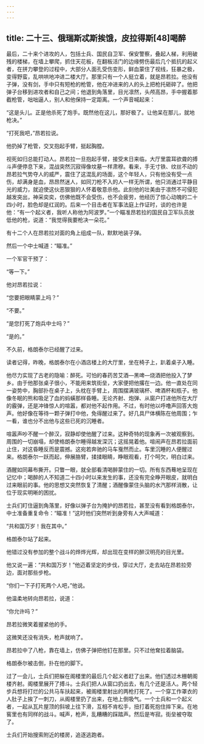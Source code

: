 ```yaml
---
---
---
```

title: 二十三、俄瑞斯忒斯挨饿，皮拉得斯[48]喝醉
---




最后，二十来个进攻的人，包括士兵、国民自卫军、保安警察，叠起人梯，利用破残的楼梯，在墙上攀爬，抓住天花板，在翻板活门的边缘劈伤最后几个抵抗的起义者，在拼力攀登的过程中，大部分人面孔受伤变形，鲜血蒙住了视线，狂暴之极，变得野蛮，乱哄哄地冲进二楼大厅。那里只有一个人挺立着，就是昂若拉。他没有子弹，没有剑，手中只有短枪的枪管，他在冲进来的人的头上把枪托砸碎了。他把弹子台移到进攻者和自己之间；他退到角落里，目光凛然，头颅高昂，手中握着那截枪管，咄咄逼人，别人和他保持一定距离。一个声音喊起来：

“这是头儿。正是他杀死了炮手。既然他在这儿，那好极了。让他呆在那儿，就地枪决。”

“打死我吧，”昂若拉说。

他扔掉了枪管，交叉抱起手臂，挺起胸膛。

视死如归总能打动人。昂若拉一旦抱起手臂，接受末日来临，大厅里震耳欲聋的搏斗声便停息下来，混战突然沉寂得像坟墓一样肃穆。看来，手无寸铁、纹丝不动的昂若拉气势夺人的威严，震住了这混乱的场面，这个年轻人，只有他没有受一点伤，却满身是血，昂昂然迷人，如同刀枪不入的人一样无所谓，他只消通过平静目光的威力，就迫使这伙恶狠狠的人怀着敬意杀他。此刻他的壮美由于凛然不可侵犯越发突出，神采奕奕，仿佛他既不会受伤，也不会疲劳，他经历了惊心动魄的二十四小时，脸色却是红润的。后来一个目击者在军事法庭上作证时，谈的也许是他：“有一个起义者，我听人称他为阿波罗。”一个瞄准昂若拉的国民自卫军队员放低他的枪，说道：“我觉得我要枪决一朵花。”

有十二个人在昂若拉对面的角上组成一队，默默地装子弹。

然后一个中士喊道：“瞄准。”

一个军官干预了：

“等一下。”

他对昂若拉说：

“您要把眼睛蒙上吗？”

“不要。”

“是您打死了炮兵中士吗？”

“是的。”

不久前，格朗泰尔已经醒了过来。

读者记得，昨晚，格朗泰尔在小酒店楼上的大厅里，坐在椅子上，趴着桌子入睡。

他尽力实现了古老的隐喻：醉死。可怕的春药苦艾酒—黑啤—烧酒把他投入了梦乡。由于他那张桌子很小，不能用来筑街垒，大家便把他撂在一边。他一直处在同一姿势中，胸部扑在桌子上，头枕在手臂上，周围摆满玻璃杯、啤酒杯和瓶子。他像冬眠的熊和吸足了血的蚂蟥那样昏睡。无论齐射、炮弹、从窗户打进他所在大厅的霰弹，还是冲锋惊人的喧嚣，都对他不起作用。不过，有时他以呼噜声回答大炮声。他好像在等待一颗子弹打中他，免得醒过来了。好几具尸体横陈在他周围；乍一看，谁也分不出他与这些已死的沉睡者。

喧嚣声吵不醒一个醉汉，寂静却使他醒了过来。这种奇特的现象再一次被观察到。周围的一切崩塌，却使格朗泰尔睡得越发深沉；这摇晃着他。喧闹声在昂若拉面前止住，对这昏睡反而是震撼。这宛若奔驰的马车戛然而止。车里沉睡的人便醒过来。格朗泰尔一跃而起，伸展胳臂，揉揉眼睛，睁眼观看，打个呵欠，明白过来。

酒醒如同幕布撕开。只瞥一眼，就全部看清喝醉蒙住的一切。所有东西蓦地呈现在记忆中；喝醉的人不知道二十四小时以来发生的事，还没有完全睁开眼皮，就明白过来眼前的事。他的思想又突然恢复了清醒；酒醒像蒙住头脑的水汽那样消散，让位于现实明晰的困扰。

士兵们盯住逼到角落里，好像以弹子台为掩护的昂若拉，甚至没有看到格朗泰尔，中士准备重复命令：“瞄准！”这时他们突然听到身旁有人大声喊道：

“共和国万岁！我在其中。”

格朗泰尔站了起来。

他错过没有参加的整个战斗的烨烨光辉，却出现在变样的醉汉明亮的目光里。

他又说一遍：“共和国万岁！”他迈着坚定的步伐，穿过大厅，走去站在昂若拉旁边，面对那些步枪。

“你们一下子打死两个人吧，”他说。

他温柔地转向昂若拉，说道：

“你允许吗？”

昂若拉微笑着握紧他的手。

这微笑还没有消失，枪声就响了。

昂若拉中了八枪，靠在墙上，仿佛子弹把他钉在那里。只不过他耷拉着脑袋。

格朗泰尔被击倒，扑在他的脚下。

过了一会儿，士兵们把躲在阁楼里的最后几个起义者赶了出来。他们透过木栅朝阁楼齐射。阁楼里展开了搏斗。士兵们把人从窗口扔出去，有几个还是活人。两个轻步兵想将打烂的公共马车扶起来，被阁楼里射出的两枪打死了。一个穿工作罩衣的人肚子上挨了一刺刀，从阁楼里扔了出来，在地上倒吸气。一个士兵和一个起义者，一起从瓦片屋顶的斜坡上往下滑，互相不肯松手，扭打着死抱住摔下来。在地窖里也有同样的战斗。喊声，枪声，乱糟糟的踩踏声。然后是岑寂。街垒被夺取了。

士兵们开始搜索附近的楼房，追逐逃跑者。